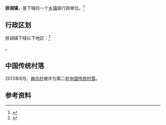 {{中国乡级行政区|52/26/36/102/000}}

'''排调镇'''，是{{PRC admin/fullname|52/26/36/102/000|3}}下辖的一个[[乡镇|乡镇]]级行政单位。<ref>{{PRC admin/ref sgc|{{PRC admin/parent|52/26/36/102/000}}}}</ref>

== 行政区划 ==

排调镇下辖以下地区：<ref>{{PRC admin/ref sgc|52/26/36/102/000}}</ref>

{{PRC admin/children|52/26/36/102/000}}。

==中国传统村落==
2013年8月，[[麻鸟村|麻鸟村]]被评为第二批[[中国传统村落|中国传统村落]]。

== 参考资料 ==

{{reflist}}

{{行政区划小作品}}
{{PRC admin/navcat|52/26/36/102/000}}